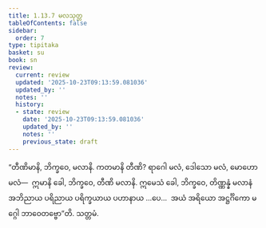 ```yaml
---
title: 1.13.7 မလသုတ္တ
tableOfContents: false
sidebar:
  order: 7
type: tipitaka
basket: su
book: sn
review:
  current: review
  updated: '2025-10-23T09:13:59.081036'
  updated_by: ''
  notes: ''
  history:
  - state: review
    date: '2025-10-23T09:13:59.081036'
    updated_by: ''
    notes: ''
    previous_state: draft
---
```



<ReviewStatus review={frontmatter.review} showDetails={true} />

<HypothesisAnnotation frontmatter={frontmatter} />

<DynamicBreadcrumb />

<Division number="167" book="sn" e="ch" v="18" p="304">

<Paragraph number="322" book="sn">
“တီဏိမာနိ, ဘိက္ခဝေ, မလာနိ. ကတမာနိ တီဏိ? ရာဂေါ မလံ, ဒေါသော မလံ, မောဟော မလံ—  ဣမာနိ ခေါ, ဘိက္ခဝေ, တီဏိ မလာနိ. ဣမေသံ ခေါ, ဘိက္ခဝေ, တိဏ္ဏန္နံ မလာနံ အဘိညာယ ပရိညာယ ပရိက္ခယာယ ပဟာနာယ …ပေ…  အယံ အရိယော အဋ္ဌင်္ဂိကော မဂ္ဂေါ ဘာဝေတဗ္ဗော”တိ.

</Paragraph>
</Division>

<Paragraph number="323" type="center" book="sn">
သတ္တမံ.
</Paragraph>